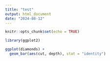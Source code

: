 ```yaml
---
title: "test"
output: html_document
date: "2024-08-12"
---
```


```r
knitr::opts_chunk$set(echo = TRUE)
```

```r
library(ggplot2)
```

```r
ggplot(diamonds) +
  geom_bar(aes(cut, depth), stat = "identity")
```

